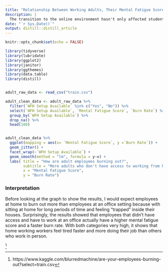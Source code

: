 ```yaml
---
title: "Relationship Between Working Adults, Their Mental Fatigue Score, and Burn Rate"
description: |
  The transition to the online environment hasn't only affected students, but also adults as well. Data on a sample of 100 adult employees was taken and analyzed. From the variables taken from the experiment, I chose to compare if they could work from home, each of their mental fatigue score, and their burn rate from working. From the graph below, we can conclude that adults that don't have access working from home tend to have more of a burn rate with roughly the same mental fatigue score.
date: "`r Sys.Date()`"
output: distill::distill_article
---
```


```r
knitr::opts_chunk$set(echo = FALSE)

library(tidyverse)
library(lubridate)
library(ggplot2)
library(janitor)
library(ggthemes)
library(data.table)
library(distill)


adult_raw_data <- read_csv("train.csv")
```

```r


adult_clean_data <- adult_raw_data %>%
  filter(`WFH Setup Available` %in% c("Yes", "No")) %>%
  select(`WFH Setup Available`, `Mental Fatigue Score`, `Burn Rate`) %>%
  group_by(`WFH Setup Available`) %>%
  drop_na() %>%
  head(100)


adult_clean_data %>%
  ggplot(mapping = aes(x= `Mental Fatigue Score`, y =`Burn Rate`)) +
  geom_jitter() +
  facet_wrap(~`WFH Setup Available`) +
  geom_smooth(method = "lm", formula = y~x) +
  labs( title = "How are adult employees burning out?",
        subtitle = "More adults who don't have access to working from home are buring out faster than adults who do",
        x = "Mental Fatigue Score",
        y = "Burn Rate")

```

### Interpretation

Before looking at the graph to show the results, I would expect employees at home to burn out more than employees at an office setting because with sitting at home for long periods of time and feeling "trapped" inside their houses. Surprisingly, the results showed that employees that didn't have access and have to work at an office actually have a higher mental fatigue score and a faster burn rate. With both categories very high, it shows that home working workers feel tired faster and more doing their job than others who work in person.


^[https://www.kaggle.com/blurredmachine/are-your-employees-burning-out?select=train.csv]



